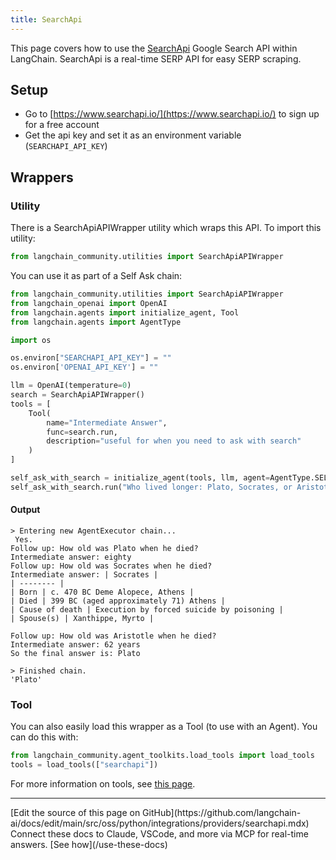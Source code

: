 ```yaml
---
title: SearchApi
---
```


This page covers how to use the [SearchApi](https://www.searchapi.io/) Google Search API within LangChain. SearchApi is a real-time SERP API for easy SERP scraping.

## Setup

- Go to [https://www.searchapi.io/](https://www.searchapi.io/) to sign up for a free account
- Get the api key and set it as an environment variable (`SEARCHAPI_API_KEY`)

## Wrappers

### Utility

There is a SearchApiAPIWrapper utility which wraps this API. To import this utility:

```python
from langchain_community.utilities import SearchApiAPIWrapper
```

You can use it as part of a Self Ask chain:

```python
from langchain_community.utilities import SearchApiAPIWrapper
from langchain_openai import OpenAI
from langchain.agents import initialize_agent, Tool
from langchain.agents import AgentType

import os

os.environ["SEARCHAPI_API_KEY"] = ""
os.environ['OPENAI_API_KEY'] = ""

llm = OpenAI(temperature=0)
search = SearchApiAPIWrapper()
tools = [
    Tool(
        name="Intermediate Answer",
        func=search.run,
        description="useful for when you need to ask with search"
    )
]

self_ask_with_search = initialize_agent(tools, llm, agent=AgentType.SELF_ASK_WITH_SEARCH, verbose=True)
self_ask_with_search.run("Who lived longer: Plato, Socrates, or Aristotle?")
```

#### Output

```
> Entering new AgentExecutor chain...
 Yes.
Follow up: How old was Plato when he died?
Intermediate answer: eighty
Follow up: How old was Socrates when he died?
Intermediate answer: | Socrates |
| -------- |
| Born | c. 470 BC Deme Alopece, Athens |
| Died | 399 BC (aged approximately 71) Athens |
| Cause of death | Execution by forced suicide by poisoning |
| Spouse(s) | Xanthippe, Myrto |

Follow up: How old was Aristotle when he died?
Intermediate answer: 62 years
So the final answer is: Plato

> Finished chain.
'Plato'
```

### Tool

You can also easily load this wrapper as a Tool (to use with an Agent).
You can do this with:

```python
from langchain_community.agent_toolkits.load_tools import load_tools
tools = load_tools(["searchapi"])
```

For more information on tools, see [this page](/oss/python/integrations/tools).

---

<Callout icon="pen-to-square" iconType="regular">
    [Edit the source of this page on GitHub](https://github.com/langchain-ai/docs/edit/main/src/oss/python/integrations/providers/searchapi.mdx)
</Callout>
<Tip icon="terminal" iconType="regular">
    Connect these docs to Claude, VSCode, and more via MCP for    real-time answers. [See how](/use-these-docs)
</Tip>
